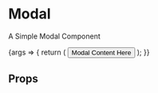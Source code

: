 
<Meta title="Composites/Modal" component={Modal} />

# Modal

A Simple Modal Component

<Canvas>
    <Story name="Modal" args={{ isOpen: false, halfScreen: true }}>
        {args => {
            return (
                <Modal {...args}>
                    <Button>Modal Content Here</Button>
                </Modal>
            );
        }}
    </Story>
</Canvas>

## Props

<ArgsTable of={Modal} />
